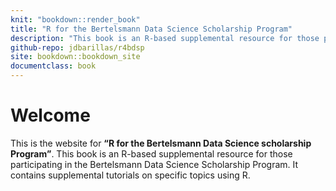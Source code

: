 ```yaml
---
knit: "bookdown::render_book"
title: "R for the Bertelsmann Data Science Scholarship Program"
description: "This book is an R-based supplemental resource for those participating in the Bertelsmann Data Science Scholarship Program. It contains supplemental tutorials on specific topics using R."
github-repo: jdbarillas/r4bdsp
site: bookdown::bookdown_site
documentclass: book
---
```


# Welcome {-}

This is the website for **"R for the Bertelsmann Data Science scholarship Program"**. This book is an R-based supplemental resource for those participating in the Bertelsmann Data Science Scholarship Program. It contains supplemental tutorials on specific topics using R.